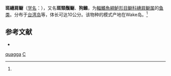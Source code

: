 {{Speciesbox
| name = 斑繐肩鳚
| status = 
| status_system = 
| image = 
| genus = Cirripectes
| species = quagga
| authority = (Fowler et Ball, 1924)<ref name='id8038'>{{cite web| url =http://www.bioinfo.cn/db05/BjdwSpecies.php?action=view&id=8038| title =斑繐肩鳚| work =《中国动物物种编目数据库》| publisher =中国科学院微生物研究所| author =中国科学院动物研究所| accessdate =2009-04-16| deadurl =yes| archiveurl =https://web.archive.org/web/20160305060441/http://www.bioinfo.cn/db05/BjdwSpecies.php?action=view&id=8038| archivedate =2016-03-05}}</ref>
}}

'''斑繐肩鳚'''（[[学名|学名]]：{{lang|la|''Cirripectes quagga''}}），又名'''斑頸鬚鳚'''、'''狗鰷'''，为[[輻鰭魚綱|輻鰭魚綱]][[鲈形目|鲈形目]][[鳚科|鳚科]][[繐肩鳚属|繐肩鳚属]]的[[鱼类|鱼类]]。分布于[[台湾岛|台湾岛]]等，体长可达10公分。该物种的模式产地在Wake岛。<ref name='id8038'/>

== 参考文献 ==
{{reflist}}
* {{TaiBNET| zh=斑頸鬚鳚 | id=381409 | binomial=Cirripectes quagga | authority=Fowler & Ball, 1924 | var= | accessdate=2013-01-24}}
{{Wikispecies|Cirripectes quagga}}
{{Taxonbar|from=Q950025}}

[[Category:繐肩鳚属|quagga]]
[[Category:1924年描述的鱼类|C]]


{{Perciformes-stub}}